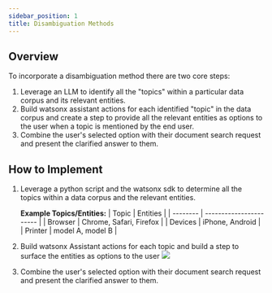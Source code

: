 ```yaml
---
sidebar_position: 1
title: Disambiguation Methods
---
```


## Overview
To incorporate a disambiguation method there are two core steps:
1. Leverage an LLM to identify all the "topics" within a particular data corpus and its relevant entities.
2. Build watsonx assistant actions for each identified "topic" in the data corpus and create a step to provide all the relevant entities as options to the user when a topic is mentioned by the end user.
3. Combine the user's selected option with their document search request and present the clarified answer to them.

## How to Implement
1. Leverage a python script and the watsonx sdk to determine all the topics within a data corpus and the relevant entities.

    **Example Topics/Entities:**
    | Topic    | Entities                |
    | -------- | ----------------------- |
    | Browser  | Chrome, Safari, Firefox |
    | Devices | iPhone, Android          |
    | Printer    | model A, model B      |

2. Build watsonx Assistant actions for each topic and build a step to surface the entities as options to the user
    ![](../../assets/screenshots/disam_actions.png)

3. Combine the user's selected option with their document search request and present the clarified answer to them.
